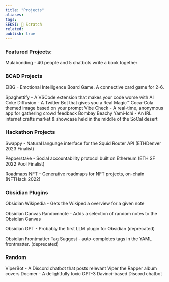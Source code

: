 ```yaml
---
title: "Projects"
aliases: 
tags: 
SEKSI: 🦂 Scratch
related:
publish: true
---
```





### Featured Projects:

<Link href="/c/mulabonding" className="text-[var(--color-primary)] hover:underline hover:text-[var(--color-secondary)] transition-colors font-medium">Mulabonding</Link> - 40 people and 5 chatbots write a book together

### BCAD Projects

EIBG - Emotional Intelligence Board Game. A connective card game for 2-6.

<Link href="/c/spaghettify" className="text-[var(--color-primary)] hover:underline hover:text-[var(--color-secondary)] transition-colors font-medium">Spaghettify</Link> - A VSCode extension that makes your code worse with AI

<Link href="/c/coke-diffusion" className="text-[var(--color-primary)] hover:underline hover:text-[var(--color-secondary)] transition-colors font-medium">Coke Diffusion</Link> - A Twitter Bot that gives you a Real Magic™️ Coca-Cola themed image based on your prompt

<Link href="/c/vibe-check" className="text-[var(--color-primary)] hover:underline hover:text-[var(--color-secondary)] transition-colors font-medium">Vibe Check</Link> - A real-time, anonymous app for gathering crowd feedback

<Link href="/c/bombay-beachy-yami-ichi" className="text-[var(--color-primary)] hover:underline hover:text-[var(--color-secondary)] transition-colors font-medium">Bombay Beachy Yami-Ichi</Link> - An IRL internet crafts market & showcase held in the middle of the SoCal desert

### Hackathon Projects

Swappy - Natural language interface for the Squid Router API (ETHDenver 2023 Finalist)

<Link href="/c/pepperstake" className="text-[var(--color-primary)] hover:underline hover:text-[var(--color-secondary)] transition-colors font-medium">Pepperstake</Link> - Social accountability protocol built on Ethereum (ETH SF 2022 Pool Finalist)

Roadmaps NFT - Generative roadmaps for NFT projects, on-chain (NFTHack 2022)

### Obsidian Plugins

Obsidian Wikipedia - Gets the Wikipedia overview for a given note

Obsidian Canvas Randomnote - Adds a selection of random notes to the Obsidian Canvas

Obsidian GPT - Probably the first LLM plugin for Obsidian (deprecated)

Obsidian Frontmatter Tag Suggest - auto-completes tags in the YAML frontmatter. (deprecated)

### Random

<Link href="/c/viperbot" className="text-[var(--color-primary)] hover:underline hover:text-[var(--color-secondary)] transition-colors font-medium">ViperBot</Link> - A Discord chatbot that posts relevant Viper the Rapper album covers

<Link href="/c/doomer" className="text-[var(--color-primary)] hover:underline hover:text-[var(--color-secondary)] transition-colors font-medium">Doomer</Link> - A delightfully toxic GPT-3 Davinci-based Discord chatbot